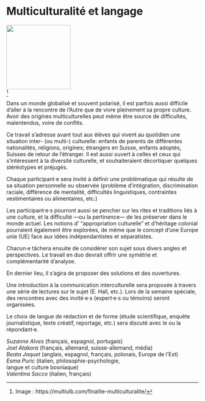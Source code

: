 # Multiculturalité et langage

::: {.center data-latex=""}
![](images/multiculturalite-et-langage.jpg){height=12em}  
^[Image : https://multiulb.com/finalite-multiculturalite/]
:::

Dans un monde globalisé et souvent polarisé, il est parfois aussi difficile d'aller à la rencontre de l‘Autre que de vivre pleinement sa propre culture. Avoir des origines multiculturelles peut même être source de difficultés, malentendus, voire de conflits.

Ce travail s'adresse avant tout aux élèves qui vivent au quotidien une situation inter- (ou multi-) culturelle: enfants de parents de différentes nationalités, religions, origines; étrangers en Suisse, enfants adoptés, Suisses de retour de l'étranger. 
Il est aussi ouvert à celles et ceux qui s'intéressent à la diversité culturelle, et souhaiteraient décortiquer quelques stéréotypes et préjugés. 

Chaque participant·e sera invité à définir une problématique qui résulte de sa situation personnelle ou observée (problème d'intégration, discrimination raciale, différence de mentalité, difficultés linguistiques, contraintes vestimentaires ou alimentaires, etc.) 

Les participant·e·s pourront aussi se pencher sur les rites et traditions liés à une culture, et la difficulté —ou la pertinence— de les préserver dans le monde actuel. Les notions d' "appropriation culturelle" et d'héritage colonial pourraient également être explorées, de même que le concept d'une Europe unie (UE) face aux idées indépendantistes et séparatistes. 

Chacun·e tâchera ensuite de considérer son sujet sous divers angles et perspectives. Le travail en duo devrait offrir une symétrie et complémentarité d'analyse.

En dernier lieu, il s'agira de proposer des solutions et des ouvertures.

Une introduction à la communication interculturelle sera proposée à travers une série de lectures sur le sujet (E. Hall, etc.). Lors de la semaine spéciale, des rencontres avec des invité·e·s (expert·e·s ou témoins) seront organisées.

Le choix de langue de rédaction et de forme (étude scientifique, enquête journalistique, texte créatif, reportage, etc.) sera discuté avec le ou la répondant·e. 

::: {.signature data-latex=""}
*Suzanne Alves* (français, espagnol, portugais)  
*Joel Atakora* (français, allemand, suisse-allemand, média)  
*Beata Jaquet* (anglais, espagnol, français, polonais, Europe de l'Est)  
*Esma Puric* (italien, philosophie-psychologie,  
langue et culture bosniaque)  
*Valentina Sacco* (italien, français)
:::